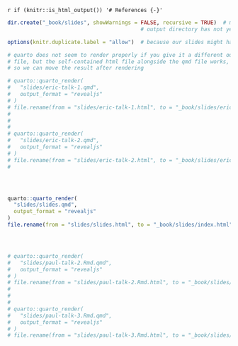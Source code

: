 `r if (knitr::is_html_output()) '# References {-}'`


```r
dir.create("_book/slides", showWarnings = FALSE, recursive = TRUE)  # make this here in case the
                                          # output directory has not yet been made

options(knitr.duplicate.label = "allow")  # because our slides might have code blocks named setup

# quarto does not seem to render properly if you give it a different output
# file, but the self-contained html file alongside the qmd file works,
# so we can move the result after rendering

# quarto::quarto_render(
#   "slides/eric-talk-1.qmd",
#   output_format = "revealjs"
# )
# file.rename(from = "slides/eric-talk-1.html", to = "_book/slides/eric-talk-1.html")
# 
# 
# 
# quarto::quarto_render(
#   "slides/eric-talk-2.qmd",
#   output_format = "revealjs"
# )
# file.rename(from = "slides/eric-talk-2.html", to = "_book/slides/eric-talk-2.html")
# 




quarto::quarto_render(
  "slides/slides.qmd",
  output_format = "revealjs"
)
file.rename(from = "slides/slides.html", to = "_book/slides/index.html")




# quarto::quarto_render(
#   "slides/paul-talk-2.Rmd.qmd",
#   output_format = "revealjs"
# )
# file.rename(from = "slides/paul-talk-2.Rmd.html", to = "_book/slides/paul-talk-2.Rmd.html")
# 
# 
# 
# quarto::quarto_render(
#   "slides/paul-talk-3.Rmd.qmd",
#   output_format = "revealjs"
# )
# file.rename(from = "slides/paul-talk-3.Rmd.html", to = "_book/slides/paul-talk-3.Rmd.html")


```
